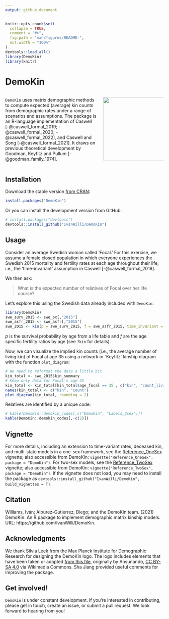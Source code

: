 ```yaml
---
output: github_document
---
```


<!-- bibliography: vignettes\\references.bib -->

```r
knitr::opts_chunk$set(
  collapse = TRUE,
  comment = "#>",
  fig.path = "man/figures/README-",
  out.width = "100%"
)
devtools::load_all()
library(DemoKin)
library(knitr)
```


# DemoKin 

:::::::::::::: {.columns}
::: {.column width="60%"}


`DemoKin` uses matrix demographic methods to compute expected (average) kin counts from demographic rates under a range of scenarios and assumptions. The package is an R-language implementation of Caswell [-@caswell_formal_2019; -@caswell_formal_2020; -@caswell_formal_2022], and Caswell and Song [-@caswell_formal_2021]. It draws on previous theoretical development by Goodman, Keyfitz and Pullum [-@goodman_family_1974].

:::
::: {.column width="40%"}

<img src="man/figures/DemoKin-Logo.png" align="right" width="200" />

:::
::::::::::::::

## Installation

Download the stable version [from CRAN](https://cran.r-project.org/web/packages/DemoKin/):

``` r
install.packages("DemoKin")
```

Or you can install the development version from GitHub:

``` r
# install.packages("devtools")
devtools::install_github("IvanWilli/DemoKin")
```

## Usage

Consider an average Swedish woman called 'Focal.' For this exercise, we assume a female closed population in which everyone experiences the Swedish 2015 mortality and fertility rates at each age throughout their life; i.e., the 'time-invariant' assumption in Caswell [-@caswell_formal_2019]. 

We then ask:

> What is the expected number of relatives of Focal over her life course?

Let's explore this using the Swedish data already included with `DemoKin`.

```r
library(DemoKin)
swe_surv_2015 <- swe_px[,"2015"]
swe_asfr_2015 <- swe_asfr[,"2015"]
swe_2015 <- kin(p = swe_surv_2015, f = swe_asfr_2015, time_invariant = TRUE)
```

*p* is the survival probability by age from a life table and *f* are the age specific fertility ratios by age (see `?kin` for details). 

Now, we can visualize the implied kin counts (i.e., the average number of living kin) of Focal at age 35 using a network or 'Keyfitz' kinship diagram with the function `plot_diagram`:

```r
# We need to reformat the data a little bit
kin_total <- swe_2015$kin_summary
# Keep only data for Focal's age 35
kin_total <- kin_total[kin_total$age_focal == 35 , c("kin", "count_living")]
names(kin_total) <- c("kin", "count")
plot_diagram(kin_total, rounding = 2)
```

Relatives are identified by a unique code:

```r
# kable(DemoKin::demokin_codes[,c("DemoKin", "Labels_2sex")])
kable(DemoKin::demokin_codes[,-c(2)])
```

## Vignette

For more details, including an extension to time-variant rates, deceased kin, and multi-state models in a one-sex framework, see the [Reference_OneSex](https://cran.r-project.org/web/packages/DemoKin/vignettes/Reference_OneSex.html) vignette; also accessible from DemoKin: `vignette("Reference_OneSex", package = "DemoKin")`. For two-sex models, see the [Reference_TwoSex](https://cran.r-project.org/web/packages/DemoKin/vignettes/Reference_TwoSex.html) vignette; also accessible from DemoKin: `vignette("Reference_TwoSex", package = "DemoKin")`.
If the vignette does not load, you may need to install the package as `devtools::install_github("IvanWilli/DemoKin", build_vignettes = T)`.

## Citation

Williams, Iván; Alburez-Gutierrez, Diego; and the DemoKin team. (2021) DemoKin: An R package to implement demographic matrix kinship models. URL: https://github.com/IvanWilli/DemoKin.

## Acknowledgments

 We thank Silvia Leek from the Max Planck Institute for Demographic Research for designing the DemoKin logo. The logo includes elements that have been taken or adapted [from this file](https://commons.wikimedia.org/wiki/File:Escudo_de_la_Orden_de_San_Jer%C3%B3nimo.svg), originally by Ansunando, [CC BY-SA 4.0](https://creativecommons.org/licenses/by-sa/4.0) via Wikimedia Commons. Sha Jiang provided useful comments for improving the package.

## Get involved!
  
`DemoKin` is under constant development.
If you're interested in contributing, please get in touch, create an issue, or submit a pull request.
We look forward to hearing from you!

<!-- ## References -->
